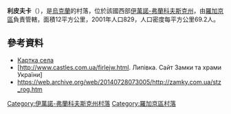 {{coord|49|30|57|N|24|33|59|E|scale:30000|display=title}}

'''利皮夫卡'''（{{lang-uk|Липівка}}），是[[烏克蘭|烏克蘭]]的村落，位於該國西部[[伊萬諾-弗蘭科夫斯克州|伊萬諾-弗蘭科夫斯克州]]，由[[羅加京區|羅加京區]]負責管轄，面積12平方公里，2001年人口829，人口密度每平方公里69.2人。

==參考資料==
* [http://gska2.rada.gov.ua/pls/z7502/A005?rdat1=11.04.2015&rf7571=13980 Картка села]{{dead link|date=2017年11月 |bot=InternetArchiveBot |fix-attempted=yes }}
* [http://www.castles.com.ua/firlejw.html. Липівка. Сайт Замки та храми України]
* https://web.archive.org/web/20140728073005/http://zamky.com.ua/stz_rog.htm

{{DEFAULTSORT:Липівка}}
[[Category:伊萬諾-弗蘭科夫斯克州村落|Category:伊萬諾-弗蘭科夫斯克州村落]]
[[Category:羅加京區村落|Category:羅加京區村落]]


{{IvanoFrankivsk-geo-stub}}